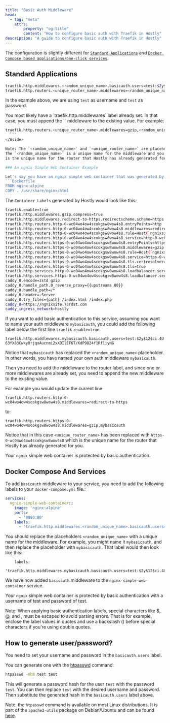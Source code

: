 ```yaml
---
title: "Basic Auth Middleware"
head:
  - tag: "meta"
    attrs:
        property: "og:title"
        content: "How to configure basic auth with Traefik in Hostly"
description: "A guide to configure basic auth with Traefik in Hostly"
---
```



The configuration is slightly different for [`Standard Applications`](#standard-applications) and [`Docker Compose based applications/one-click services`](#docker-compose-and-services).

## Standard Applications

```bash
traefik.http.middlewares.<random_unique_name>.basicauth.users=test:$2y$12$ci.4U63YX83CwkyUrjqxAucnmi2xXOIlEF6T/KdP9824f1Rf1iyNG
traefik.http.routers.<unique_router_name>.middlewares=<random_unique_name>
```

In the example above, we are using `test` as username and `test` as password.

<Aside type="tip">
  You most likely have a `traefik.http.middlewares` label already set. In that case, you must append the `<random_unique_name>` middleware to the existing value.
  For example:

  ```bash
  traefik.http.routers.<unique_router_name>.middlewares=gzip,<random_unique_name>
    ```
</Aside>

Note: The `<random_unique_name>` and `<unique_router_name>` are placeholders. You need to replace them when you add them to your own labels section.
The `<random_unique_name>` is a unique name for the middleware and you need to make that up yourself. The `<unique_router_name>`
is the unique name for the router that Hostly has already generated for you.

### An ngnix Simple Web Container Example

Let's say you have an ngnix simple web container that was generated by Hostly with the following Dockerfile:
```Dockerfile
FROM nginx:alpine
COPY . /usr/share/nginx/html
```

The  `Container Labels` generated by Hostly would look like this:

```bash
traefik.enable=true
traefik.http.middlewares.gzip.compress=true
traefik.http.middlewares.redirect-to-https.redirectscheme.scheme=https
traefik.http.routers.http-0-wc04wo4ow4scokgsw8wow4s8.entryPoints=http
traefik.http.routers.http-0-wc04wo4ow4scokgsw8wow4s8.middlewares=redirect-to-https
traefik.http.routers.http-0-wc04wo4ow4scokgsw8wow4s8.rule=Host(`ngnixsite.mysite.com`) && PathPrefix(`/`)
traefik.http.routers.http-0-wc04wo4ow4scokgsw8wow4s8.service=http-0-wc04wo4ow4scokgsw8wow4s8
traefik.http.routers.https-0-wc04wo4ow4scokgsw8wow4s8.entryPoints=https
traefik.http.routers.https-0-wc04wo4ow4scokgsw8wow4s8.middlewares=gzip
traefik.http.routers.https-0-wc04wo4ow4scokgsw8wow4s8.rule=Host(`ngnixsite.mysite.com`) && PathPrefix(`/`)
traefik.http.routers.https-0-wc04wo4ow4scokgsw8wow4s8.service=https-0-wc04wo4ow4scokgsw8wow4s8
traefik.http.routers.https-0-wc04wo4ow4scokgsw8wow4s8.tls.certresolver=letsencrypt
traefik.http.routers.https-0-wc04wo4ow4scokgsw8wow4s8.tls=true
traefik.http.services.http-0-wc04wo4ow4scokgsw8wow4s8.loadbalancer.server.port=80
traefik.http.services.https-0-wc04wo4ow4scokgsw8wow4s8.loadbalancer.server.port=80
caddy_0.encode=zstd gzip
caddy_0.handle_path.0_reverse_proxy={{upstreams 80}}
caddy_0.handle_path=/*
caddy_0.header=-Server
caddy_0.try_files={path} /index.html /index.php
caddy_0=https://ngnixsite.73rdst.com
caddy_ingress_network=hostly
```

If you want to add basic authentication to this service, assuming you want to name your auth middleware `mybasicauth`, you could add the following label below the
first line `traefik.enable=true`:

`traefik.http.middlewares.mybasicauth.basicauth.users=test:$2y$12$ci.4U63YX83CwkyUrjqxAucnmi2xXOIlEF6T/KdP9824f1Rf1iyNG`

Notice that `mybasicauth` has replaced the `<random_unique_name>` placeholder. In other words, you have named your own auth middleware `mybasicauth`.

Then you need to add the middleware to the router label, and since one or more middlewares are already set, you need to append the new middleware to the existing value.

For example you would update the current line

`traefik.http.routers.http-0-wc04wo4ow4scokgsw8wow4s8.middlewares=redirect-to-https`

to:

`traefik.http.routers.https-0-wc04wo4ow4scokgsw8wow4s8.middlewares=gzip,mybasicauth`

Notice that in this case `<unique_router_name>` has been replaced with `https-0-wc04wo4ow4scokgsw8wow4s8` which is the unique name for the router that Hostly has already generated for you.

Your `ngnix` simple web container is protected by basic authentication.

## Docker Compose And Services

To add `basicauth` middleware to your service, you need to add the following labels to your `docker-compose.yml` file.:

```yaml
services:
  ngnix-simple-web-container::
    image: 'nginx:alpine'
    ports:
      - '8080:80'
    labels:
      - 'traefik.http.middlewares.<random_unique_name>.basicauth.users=test:$2y$12$ci.4U63YX83CwkyUrjqxAucnmi2xXOIlEF6T/KdP9824f1Rf1iyNG'
```

You should replace the placeholders `<random_unique_name>` with a unique name for the middleware. For example, you might name it `mybasicauth`, and then
replace the placeholder with `mybasicauth`. That label would then look like this:

```
    labels:
      - 'traefik.http.middlewares.mybasicauth.basicauth.users=test:$2y$12$ci.4U63YX83CwkyUrjqxAucnmi2xXOIlEF6T/KdP9824f1Rf1iyNG'
```

We have now added `basicauth` middleware to the `nginx-simple-web-container` service.

Your `ngnix` simple web container is protected by basic authentication with a username of test and password of test.

Note: When applying basic authentication labels, special characters like $, @, and , must be escaped to avoid parsing errors.
That is for example, enclose the label values in quotes and use a backslash (\) before special characters if you're using double quotes.

## How to generate user/password?

You need to set your username and password in the `basicauth.users` label.

You can generate one with the [htpasswd](https://httpd.apache.org/docs/current/programs/htpasswd.html) command:

```bash
htpasswd -nbB test test
```

This will generate a password hash for the user `test` with the password `test`.
You can then replace `test` with the desired username and password. Then substitute the generated hash in the `basicauth.users` label above.

Note: the `htpasswd` command is available on most Linux distributions. It is part of the `apache2-utils` package on Debian/Ubuntu and
can be found [here](https://httpd.apache.org/docs/current/programs/htpasswd.html).